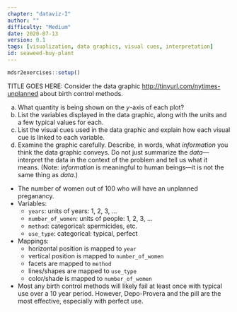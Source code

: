 ```yaml
---
chapter: "dataviz-I"
author: ""
difficulty: "Medium"
date: 2020-07-13 
version: 0.1
tags: [visualization, data graphics, visual cues, interpretation]
id: seaweed-buy-plant
---
```


```r
mdsr2exercises::setup()
```

TITLE GOES HERE: Consider the data graphic <http://tinyurl.com/nytimes-unplanned> about birth control methods.

a. What quantity is being shown on the $y$-axis of each plot?
b. List the variables displayed in the data graphic, along with the units and a few typical values for each. 
c. List the visual cues used in the data graphic and explain how each visual cue is linked to each variable.
d. Examine the graphic carefully. Describe, in words, what *information* you think the data graphic conveys. Do not just summarize the *data*---interpret the data in the context of the problem and tell us what it means. 
(Note: *information* is meaningful to human beings---it is not the same thing as *data*.)


  <!--begin-answer-->
  
-  The number of women out of 100 who will have an unplanned preganancy. 
-  Variables:
    -  `years`: units of years: 1, 2, 3, ...
    -  `number_of_women`: units of people: 1, 2, 3, ...
    -  `method`: categorical: spermicides, etc.
    -  `use_type`: categorical: typical, perfect
 -  Mappings:
    -  horizontal position is mapped to `year`
    -  vertical position is mapped to `number_of_women`
    -  facets are mapped to `method`
    -  lines/shapes are mapped to `use_type`
    -  color/shade is mapped to `number_of_women`
-  Most any birth control methods will likely fail at least once with typical use over a 10 year period. However, Depo-Provera and the pill are the most effective, especially with perfect use. 
  
  <!--end-answer-->


